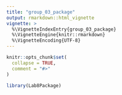 ```yaml
---
title: "group_03_package"
output: rmarkdown::html_vignette
vignette: >
  %\VignetteIndexEntry{group_03_package}
  %\VignetteEngine{knitr::rmarkdown}
  %\VignetteEncoding{UTF-8}
---
```


```r
knitr::opts_chunk$set(
  collapse = TRUE,
  comment = "#>"
)
```

```r
library(Lab8Package)
```

